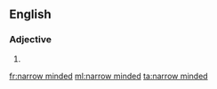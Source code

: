 ==English==

===Adjective===
{{en-adj|head=[[narrow]] [[minded]]}}

# {{alternative spelling of|narrow-minded}}

[[fr:narrow minded]]
[[ml:narrow minded]]
[[ta:narrow minded]]